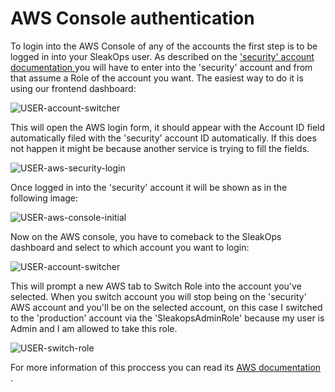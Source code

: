 
# AWS Console authentication

To login into the AWS Console of any of the accounts the first step is to be logged in into your SleakOps user. As described on the ['security' account documentation ](/provider/security_account.mdx) you will have to enter into the 'security' account and from that assume a Role of the account you want. The easiest way to do it is using our frontend dashboard:

<Zoom overlayBgColorEnd="rgba(255, 255, 255, 0.8)">
  <img src="/img/users/USER-account-switcher.png" alt="USER-account-switcher" />
</Zoom>

This will open the AWS login form, it should appear with the Account ID field automatically filed with the 'security' account ID automatically. If this does not happen it might be because another service is trying to fill the fields.

<Zoom overlayBgColorEnd="rgba(255, 255, 255, 0.8)">
  <img src="/img/users/USER-aws-security-login.png" alt="USER-aws-security-login" />
</Zoom>

Once logged in into the 'security' account it will be shown as in the following image:

<Zoom overlayBgColorEnd="rgba(255, 255, 255, 0.8)">
  <img src="/img/users/USER-aws-console-initial.png" alt="USER-aws-console-initial" />
</Zoom>

Now on the AWS console, you have to comeback to the SleakOps dashboard and select to which account you want to login:

<Zoom overlayBgColorEnd="rgba(255, 255, 255, 0.8)">
  <img src="/img/users/USER-account-switcher.png" alt="USER-account-switcher" />
</Zoom>

This will prompt a new AWS tab to Switch Role into the account you've selected. When you switch account you will stop being on the 'security' AWS account and you'll be on the selected account, on this case I switched to the 'production' account via the 'SleakopsAdminRole' because my user is Admin and I am allowed to take this role.

<Zoom overlayBgColorEnd="rgba(255, 255, 255, 0.8)">
  <img src="/img/users/USER-switch-role.png" alt="USER-switch-role" />
</Zoom>

For more information of this proccess you can read its [AWS documentation <FiExternalLink/>](https://docs.aws.amazon.com/IAM/latest/UserGuide/id_roles_use_switch-role-console.html).